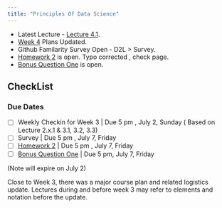 ```yaml
---
title: "Principles Of Data Science"
---
```


::: {.callout-note}
- Latest Lecture - [Lecture 4.1](Course_Content/Week_4/1/home.qmd).
- [Week 4](Course_Content/Week_4/home.html#week-4-june-28-to-july-2-4) Plans Updated.
- Github Familarity Survey Open - D2L > Survey.
- [Homework 2](Homework/2/HW.qmd) is open. Typo corrected , check page.
- [Bonus Question One](Bonus/1.qmd) is open.
:::

## CheckList

### Due Dates

- [ ] Weekly Checkin for Week 3 | Due 5 pm , July 2, Sunday ( Based on Lecture 2.x.1 & 3.1, 3.2, 3.3)
- [ ] Survey | Due 5 pm , July 7, Friday
- [ ] [Homework 2](Homework/2/HW.qmd) | Due 5 pm , July 7, Friday
- [ ] [Bonus Question One](Bonus/1.qmd) | Due 5 pm, July 7, Friday


::: {.callout-note}
(Note will expire on July 2)

Close to Week 3, there was a major course plan and related logistics update. Lectures during and before week 3 may refer to elements and notation before the update.
:::

